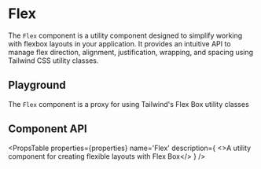 # Flex

The `Flex` component is a utility component designed to simplify working with flexbox layouts in your application. It provides an intuitive API to manage flex direction, alignment, justification, wrapping, and spacing using Tailwind CSS utility classes.


## Playground

The `Flex` component is a proxy for using Tailwind's Flex Box utility classes

<FlexPlayground />

## Component API

<PropsTable
  properties={properties}
  name='Flex'
  description={
    <>A utility component for creating flexible layouts with Flex Box</>
  }
/>
